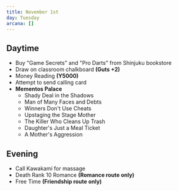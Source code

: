 ```yaml
---
title: November 1st
day: Tuesday
arcana: []
---
```


## Daytime
- Buy "Game Secrets" and "Pro Darts" from Shinjuku bookstore
- Draw on classroom chalkboard **(Guts +2)**
- Money Reading **(Y5000)**
- Attempt to send calling card
- **Mementos Palace**
    - Shady Deal in the Shadows
    - Man of Many Faces and Debts
    - Winners Don't Use Cheats
    - Upstaging the Stage Mother
    - The Killer Who Cleans Up Trash
    - Daughter's Just a Meal Ticket
    - A Mother's Aggression

## Evening
- Call Kawakami for massage
- Death Rank 10 Romance **(Romance route only)**
- Free Time **(Friendship route only)**